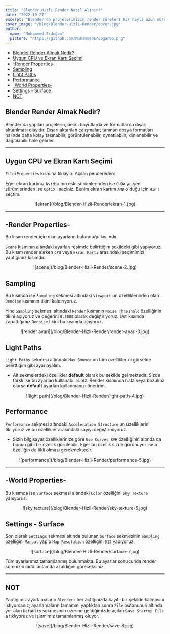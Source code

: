 ```yaml
---
title: "Blender Hızlı Render Nasıl Alınır?"
date: "2022-10-27"
excerpt: "Blender'da projelerimizin render süreleri bir hayli uzun sürebiliyor. Bu süreci hızlandırmak için kullanmış olduğum render ayarlarını paylaşıyorum. (Yapılan ayarlar render kalitesini bozmamaktadır.)"
cover_image: "/blog/Blender-Hizli-Render/cover.jpg"
author:
  name: "Muhammed Erdoğan"
  picture: "https://github.com/MuhammedErdogan05.png"
---
```


- [Blender Render Almak Nedir?](#blender-render-almak-nedir)
- [Uygun CPU ve Ekran Kartı Seçimi](#uygun-cpu-ve-ekran-kart-seçimi)
- [-Render Properties-](#-render-properties-)
- [Sampling](#sampling)
- [Light Paths](#light-paths)
- [Performance](#performance)
- [-World Properties-](#-world-properties-)
- [Settings - Surface](#settings-surface)
- [NOT](#not)

<a name="blender-render-almak-nedir"></a>
## Blender Render Almak Nedir?

Blender'da yapılan projelerin, belirli boyutlarda ve formatlarda dışarı aktarılması olayıdır. Dışarı aktarılan çalışmalar; tanınan dosya formatları halinde daha kolay taşınabilir, görüntülenebilir, oynatılabilir, dinlenebilir ve dağıtılabilir hale gelirler.

---

<a name="uygun-cpu-ve-ekran-kart-seçimi"></a>
## Uygun CPU ve Ekran Kartı Seçimi

`File>Properties` kısmına tıklayın. Açılan pencereden:

Eğer ekran kartınız `Nvidia` nın eski sürümlerinden ise `CUDA` yı, yeni sürümlerinden ise `OptiX` i seçiniz.
Benim ekran kartım `AMD` olduğu için `HIP` ı seçtim.

<center>![ekran](/blog/Blender-Hizli-Render/ekran-1.jpg)</center>

---

<a name="-render-properties-"></a>
## -Render Properties-

Bu kısım render için olan ayarların bulunduğu kısımdır.

`Scene` kısmının altındaki ayarları resimde belirttiğim şekildeki gibi yapıyoruz. Bu kısım render alırken `CPU` veya `Ekran Kartı` arasındaki seçimimizi yaptığımız kısımdır.

<center>![scene](/blog/Blender-Hizli-Render/scene-2.jpg)</center>

<a name="sampling"></a>
## Sampling

Bu kısımda ise `Sampling` sekmesi altındaki `Viewport` un özelliklerinden olan `Denoise` kısmının tikini kaldırıyoruz.

Yine `Sampling` sekmesi altındaki `Render` kısmının `Noise Threshold` özelliğinin tikini açıyoruz ve değerini `0.5000` olarak değiştiriyoruz. Üst kısımda kapattığımız `Denoise` tikini bu kısımda açıyoruz.

<center>![render ayari](/blog/Blender-Hizli-Render/render-ayari-3.jpg)</center>

<a name="light-paths"></a>
## Light Paths

`Light Paths` sekmesi altındaki `Max Bounce` un tüm özelliklerini görselde belirttiğim gibi ayarlayalım.

- Alt sekmelerdeki özellikler **default** olarak bu şekilde gelmektedir. Sizde farklı ise bu ayarları kullanabilirsiniz. Render kısmında hata veya bozulma olursa **default** ayarları kullanmanızı öneririm.

<center>![light path](/blog/Blender-Hizli-Render/light-path-4.jpg)</center>

<a name="performance"></a>
## Performance

`Performance` sekmesi altındaki `Acceleration Structure` un üzelliklerini tikliyoruz ve bu özellikler arasındaki sayıyı değiştirmiyoruz.

- Sizin bilgisayar özelliklerinize göre `Use Curves BVH` özelliğinin altında da bunun gibi bir özellik görülebilir. Eğer bu özellik sizde görünüyor ise o özelliğin de tikli olması gerekmektedir.

<center>![performance](/blog/Blender-Hizli-Render/performance-5.jpg)</center>

---

<a name="-world-properties-"></a>
## -World Properties-

Bu kısımda ise `Surface` sekmesi altındaki `Color` özelliğini `Sky Texture` yapıyoruz.

<center>![sky texture](/blog/Blender-Hizli-Render/sky-texture-6.jpg)</center>

<a name="settings-surface"></a>
## Settings - Surface

Son olarak `Settings` sekmesi altında bulunan `Surface` sekmesinin `Sampling` özelliğini `Manual` yapıp `Map Resolution` özelliğini `512` yapıyoruz.

<center>![surface](/blog/Blender-Hizli-Render/surface-7.jpg)</center>

Tüm ayarlarımız tamamlanmış bulunmakta. Bu ayarlar sonucunda render sürenizin ciddi anlamda azaldığını göreceksiniz.

---

<a name="not"></a>
## NOT

Yaptığımız ayarlamaların `Blender` ı her açtığınızda kayıtlı bir şekilde kalmasını istiyorsanız; ayarlamaların tamamını yaptıktan sonra `File` butonunun altında yer alan `Defaults` sekmesinin üzerine geldiğimizde açılan `Save Startup File` a tıklıyoruz ve işlemimiz tamamlanmış oluyor.

<center>![save](/blog/Blender-Hizli-Render/save-8.jpg)</center>
